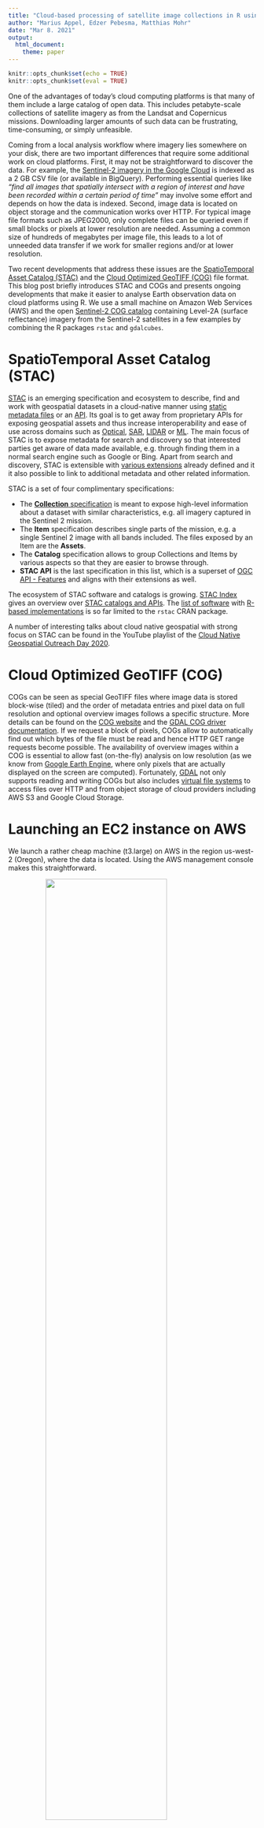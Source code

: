 ```yaml
---
title: "Cloud-based processing of satellite image collections in R using STAC, COGs, and on-demand data cubes"
author: "Marius Appel, Edzer Pebesma, Matthias Mohr"
date: "Mar 8. 2021"
output: 
  html_document:
    theme: paper
---
```


```r
knitr::opts_chunk$set(echo = TRUE)
knitr::opts_chunk$set(eval = TRUE)
```


One of the advantages of today's cloud computing platforms is that many of them include a large catalog of open data. This includes petabyte-scale collections of satellite imagery as from the Landsat and Copernicus missions. Downloading
larger amounts of such data can be frustrating, time-consuming, or simply unfeasible.

Coming from a local analysis workflow where imagery lies somewhere on your disk, there are two important differences that require some additional work on cloud platforms. First, it may not be straightforward to discover the data. For example, the [Sentinel-2 imagery in the Google Cloud](https://cloud.google.com/storage/docs/public-datasets/sentinel-2#dataset_access) is indexed as a 2 GB CSV file (or available in BigQuery). Performing essential queries like _"find all images that spatially intersect with a region of interest and have been recorded within a certain period of time"_ may involve some effort and depends on how 
the data is indexed. Second, image data is located on object storage and the communication works over HTTP.
For typical image file formats such as JPEG2000, only complete files can be queried even if small 
blocks or pixels at lower resolution are needed. Assuming a common size of hundreds of megabytes per image file, this leads to a lot of unneeded data transfer if we work for smaller regions and/or at lower resolution. 

Two recent developments that address these issues are the [SpatioTemporal Asset Catalog (STAC)](https://stacspec.org) and the [Cloud Optimized GeoTIFF (COG)](https://www.cogeo.org) file format. This blog post briefly introduces STAC and COGs and presents ongoing developments that make it easier to analyse Earth observation data on cloud platforms using R. 
We use a small machine on Amazon Web Services (AWS) and the open [Sentinel-2 COG catalog](https://registry.opendata.aws/sentinel-2-l2a-cogs) containing Level-2A (surface reflectance) imagery from the Sentinel-2 satellites in a few examples by combining the R packages `rstac` and `gdalcubes`.


# SpatioTemporal Asset Catalog (STAC)

[STAC](https://stacspec.org) is an emerging specification and ecosystem to describe, find and work with geospatial datasets in a cloud-native manner using [static metadata files](https://github.com/radiantearth/stac-spec) or an [API](https://github.com/radiantearth/stac-api-spec). Its goal is to get away from proprietary APIs for exposing geospatial assets and thus increase interoperability and ease of use across domains such as [Optical](https://github.com/radiantearth/stac-spec/blob/master/extensions/eo/README.md), [SAR](https://github.com/stac-extensions/sar), [LIDAR](https://github.com/stac-extensions/pointcloud) or [ML](https://github.com/stac-extensions/label). The main focus of STAC is to expose metadata for search and discovery so that interested parties get aware of data made available, e.g. through finding them in a normal search engine such as Google or Bing. Apart from search and discovery, STAC is extensible with [various extensions](https://github.com/radiantearth/stac-spec/blob/master/extensions/README.md) already defined and it it also possible to link to additional metadata and other related information.

STAC is a set of four complimentary specifications:

* The [**Collection** specification]() is meant to expose high-level information about a dataset with similar characteristics, e.g. all imagery captured in the Sentinel 2 mission. 
* The **Item** specification describes single parts of the mission, e.g. a single Sentinel 2 image with all bands included. The files exposed by an Item are the **Assets**.
* The **Catalog** specification allows to group Collections and Items by various aspects so that they are easier to browse through.
* **STAC API** is the last specification in this list, which is a superset of [OGC API - Features](https://www.ogc.org/standards/ogcapi-features) and aligns with their extensions as well.

The ecosystem of STAC software and catalogs is growing. [STAC Index](https://stacindex.org/) gives an overview over [STAC catalogs and APIs](https://stacindex.org/catalogs). The [list of software](https://stacindex.org/ecosystem) with [R-based implementations](https://stacindex.org/ecosystem?language=R) is so far limited to the `rstac` CRAN package.

A number of interesting talks about cloud native geospatial with strong focus on STAC can be found in the YouTube playlist of the [Cloud Native Geospatial Outreach Day 2020](https://www.youtube.com/playlist?list=PL3QzFgBMGnbQWbW-V09AzSfCbnf6Q87Rq).

# Cloud Optimized GeoTIFF (COG) 

COGs can be seen as special GeoTIFF files where image data is stored block-wise (tiled) and the order of metadata entries and 
pixel data on full resolution and optional overview images follows a specific structure. 
More details can be found on the [COG website](https://www.cogeo.org/) and the [GDAL COG driver documentation](https://gdal.org/drivers/raster/cog.html). If we request a block of pixels, COGs allow to automatically find out which bytes of the file must be read and hence HTTP GET range requests become possible. The availability of overview images within a COG is essential to allow fast (on-the-fly) analysis on low resolution (as we know from [Google Earth Engine](https://earthengine.google.com/), where only pixels that are actually displayed on the screen are computed). Fortunately, [GDAL](https://gdal.org/) not only supports reading and writing COGs but also includes [virtual file systems](https://gdal.org/user/virtual_file_systems.html) to access files over HTTP and from object storage of cloud providers including AWS S3 and Google Cloud Storage. 


# Launching an EC2 instance on AWS

We launch a rather cheap machine (t3.large) on AWS in the region us-west-2 (Oregon), where the 
data is located. Using the AWS management console makes this straightforward.

![](AWS_screenshot.png){ style="width:70%; margin:auto; display: block;"}

Since our machine instance uses a blank Ubuntu image, we start with connecting over SSH and installing some
system libraries and the most recent R version:

```
sudo apt update
sudo apt install libgdal-dev libcurl4-openssl-dev libnetcdf-dev libudunits2-dev gdal-bin libmagick++-dev pandoc
sudo apt-key adv --keyserver keyserver.ubuntu.com --recv-keys E298A3A825C0D65DFD57CBB651716619E084DAB9
sudo add-apt-repository 'deb https://cloud.r-project.org/bin/linux/ubuntu focal-cran40/'
sudo apt update && sudo apt install r-base
```

If you prefer to use RStudio, it is also straightforward to install RStudio Server and add a security rule to make it accessible on port 8787 in the AWS management console. Afterwards, we can install quite a few R packages:

```r
install.packages(c("sf", "stars", "magick", "rmarkdown", "ncdf4", "Rcpp", "jsonlite", "RcppProgress", "rstac", "tmap"))
```

To avoid these step when launching another instance, we might collect everything in a Docker image and use additional services of 
the cloud platforms (e.g., Amazon Elastic Container Service).


# Querying images with `rstac`

STAC API is a modern well-documented RESTful and JSON-based API. To communicate with STAC API instances from R, the 
 [`rstac` package](https://cran.r-project.org/package=rstac) has been developed as part of the 
[Brazil Data Cube project](http://brazildatacube.org).

Below, we connect to the open [Earth Search API](https://www.element84.com/earth-search) and perform 
a query on the Sentinel-2 COG collection to find all images that intersect with a bounding box over the city of Geneva from 2020.


```r
library(rstac) 
s = stac("https://earth-search.aws.element84.com/v0")

items <- s %>%
    stac_search(collections = "sentinel-s2-l2a-cogs",
				bbox = c(6.1,46.2,6.2,46.3), # Geneva
				datetime = "2020-01-01/2020-12-31",
				limit = 500) %>%
    post_request() 
items
```

The result is a list containing some general metadata (e.g., STAC version, STAC extensions used, and the number of returned and matching features) as well as the list of features. Each feature corresponds to an image and contains a unique identifier,
the spatial footprint and bounding box, further properties (recording datetime and per image metadata such as cloud cover percentage), and a list of assets. Each asset contains a URL that points to an image file and again may include further metadata. Here, the spectral bands are individual assets but assets may also point to non-image data.  Notice that STAC API instances may limit the maximum number of resulting features per request. In the example, 147 images were returned.

Printing an asset element of one of the images shows that links to imagery are simply URLs of GeoTIFF files located on an AWS S3 bucket.

```r
items$features[[4]]$assets$B04
```


# On-demand data cubes with `gdalcubes`

The `gdalcubes` package creates and processes regularly discretised data cubes on demand from satellite image collections, where images may have different spatial reference systems, spectral bands may have different pixel sizes, images may overlap, and images may be recorded irregularly over time. It uses GDAL to read and warp images and hence directly works with COGs in cloud computing environments. An introduction into the package can be found in an earlier [r-spatial blog post](https://www.r-spatial.org/r/2019/07/18/gdalcubes1.html) and on [GitHub](https://github.com/appelmar/gdalcubes_R).

The latest development version of `gdalcubes` ([see GitHub](https://github.com/appelmar/gdalcubes_R)) adds a function that converts STAC feature collections (as returned from the `rstac` package) to image collections. Compared to local processing, creating image collections from STAC is very fast, because no metadata must be read from the files.
The function `stac_image_collection()` expects a STAC feature collection as a list and takes further arguments to filter images by metadata (e.g. cloud coverage) or by asset names (e.g., spectral bands), and to modify URLs of images. The latter is important to explain GDAL how to access URLs. By default `/vsicurl/` is added as a prefix to URLs to make use of GDAL's virtual file system. 

To get started, we first need to install the GitHub version of `gdalcubes`, which can be done from the command line by:

```
git clone --recursive https://github.com/appelmar/gdalcubes_R
cd gdalcubes_R && R CMD INSTALL .
```

Afterwards, we load the package and use the result of the previous STAC request to create an image collection from all images
with less than 20% clouds.

```r
library(gdalcubes)
system.time(col <- stac_image_collection(items$features, property_filter = function(x) {x[["eo:cloud_cover"]] < 20}))
col
```

Notice that the conversion tries to find out which assets correspond to spectral bands automatically based on the availability of `eo:bands` metadata. In this case, the Sentinel-2 SCL layer that can be used for cloud masking has not been added because it has no `eo:bands` properties. We can still add it by explicitly listing assets by name:

```r
assets = c("B01","B02","B03","B04","B05","B06", "B07","B08","B8A","B09","B11","SCL")
col = stac_image_collection(items$features, asset_names = assets, 
                            property_filter = function(x) {x[["eo:cloud_cover"]] < 20})
```

The warning tells us that metadata is missing for the SCL assets. In the future, we might make 
this a bit more clever by considering further STAC asset metadata (such as the asset type). 

Thanks to `gdalcubes`, we do not need to care about differences of the spatial resolution of the assets and different spatial reference systems and spatial overlaps of the images.  After creating the image collection, we can work with `gdalcubes` as with any local image collection. For example, the following script generates a cloud-free mosaic image at 20m spatial resolution for Geneva 2020 by computing for each pixel the median value of the visible spectral bands over time, for all pixels that have not been classified as clouds or cloud shadows. 

```r
v = cube_view(srs = "EPSG:3857",  extent = list(t0 = "2020-01-01", t1 = "2020-12-31",
              left = 674052, right = 693136,  top = 5821142, bottom = 5807088),
              dx = 20, dy = 20, dt = "P1D", aggregation = "median", resampling = "average")

S2.mask = image_mask("SCL", values=c(3,8,9)) # clouds and cloud shadows
gdalcubes_options(threads = 4) 
raster_cube(col, v, mask = S2.mask) %>%
    select_bands(c("B02","B03","B04")) %>%
    reduce_time(c("median(B02)", "median(B03)", "median(B04)")) %>%
    plot(rgb = 3:1, zlim=c(0,1800)) %>% system.time()
```


# More examples

Since we have access to *all* Sentinel-2 images, we can simply jump to any other area on Earth. We need to request available
images again using STAC, create a gdalcubes image collection, and finally create and process the data as a data cube. 

In the following example, we create a monthly animation of the normalized difference vegetation index over some cropland in Kansas, US in 2019. 


```r
items <- s %>%
    stac_search(collections = "sentinel-s2-l2a-cogs",
				bbox = c(-100.9,37.6, -100.6,37.8),
				datetime = "2019-01-01/2019-12-31",
				limit = 500) %>% 
    post_request() 

col = stac_image_collection(items$features, asset_names = assets, 
                            property_filter = function(x) {x[["eo:cloud_cover"]] < 20})

v = cube_view(srs = "EPSG:4326",  extent = list(t0 = "2019-01-01", t1 = "2019-12-31",
              left = -100.9, right = -100.6,  top = 37.8, bottom = 37.6),
              dx = 0.001, dy = 0.001, dt = "P1M", aggregation = "median", resampling = "bilinear")

library(colorspace)
ndvi.col = function(n) {
  rev(sequential_hcl(n, "Green-Yellow"))
}

raster_cube(col, v, mask = S2.mask) %>%
    select_bands(c("B04", "B08")) %>%
    apply_pixel("(B08-B04)/(B08+B04)", "NDVI") %>%
    animate(col = ndvi.col, zlim=c(-0.2,1), key.pos = 1, save_as = "anim.gif", fps = 4)
```

As a last example, we assess forest cover over a small area in the Brazilian Amazon region.
We derive separate maximum NDVI composite images for the dry seasons of 2019 and 2020 and 
filter pixels whose maximum NDVI change is lower than -0.15 using the `stars` package and 
plot an interactive map using `tmap`. 

```r
items_2019 <- s %>%
    stac_search(collections = "sentinel-s2-l2a-cogs",
				bbox = c(-66.2,-9.3, -65.5, -8.7),
				datetime = "2019-05-01/2019-06-30",
				limit = 500) %>% 
    post_request() 

items_2020 <- s %>%
    stac_search(collections = "sentinel-s2-l2a-cogs",
				bbox = c(-66.2,-9.3, -65.5, -8.7),
				datetime = "2020-05-01/2020-06-30",
				limit = 500) %>% 
    post_request() 


col_2019 = stac_image_collection(items_2019$features, asset_names = assets, 
                            property_filter = function(x) {x[["eo:cloud_cover"]] < 10})
col_2020 = stac_image_collection(items_2020$features, asset_names = assets, 
                            property_filter = function(x) {x[["eo:cloud_cover"]] < 10})

v_2019 = cube_view(srs = "EPSG:32720",  extent = list(t0 = "2019-05-01", t1 = "2019-06-30",
              left = 143510, right = 226241,  top = 9037300, bottom = 8972318),
              dx = 100, dy = 100, dt = "P1D", aggregation = "median", resampling = "bilinear")
v_2020 = cube_view(v_2019, extent = list(t0 = "2020-05-01", t1 = "2020-06-30"))


max_ndvi_mosaic <- function(col, v) {
    raster_cube(col, v, mask = S2.mask) %>%
    select_bands(c("B04", "B08")) %>%
    apply_pixel(c("(B08-B04)/(B08+B04)"), names="NDVI") %>%
    reduce_time("max(NDVI)")
}

suppressPackageStartupMessages(library(stars))
max_ndvi_mosaic(col_2019, v_2019) %>%
    st_as_stars() -> maxndvi_2019

max_ndvi_mosaic(col_2020, v_2020) %>%
    st_as_stars() -> maxndvi_2020

difference = maxndvi_2020 - maxndvi_2019
difference[difference > -0.15] = NA

library(tmap)
tmap_mode("view")
tm_basemap("Esri.WorldImagery") + tm_shape(difference) + tm_raster()
```

When we convert to stars objects, we can apply any R function to
the data cube. We will first create an NDVI time series for 2019:

```r
ndvi_mosaic <- function(col, v) {
    raster_cube(col, v, mask = S2.mask) %>%
    select_bands(c("B04", "B08")) %>%
    apply_pixel(c("(B08-B04)/(B08+B04)"), names="NDVI")
}
ndvi_mosaic(col_2019, v_2019) %>%
    st_as_stars() -> ndvi_2019
plot(ndvi_2019)
```

As we can see, a rather large fragment of the time steps are
entirely missing-valued. We can select the images with at least
30% coverage by
```r
sel = st_apply(ndvi_2019, 3, function(x) mean(is.na(x)))[[1]] < .7
ndvi_2 = ndvi_2019[,,,which(sel)]
```

Two simple examples that reduce the time dimension are now given.
First, are a spatial clustering of the pixel time series is
computed and shown by

```r
library(clue)
# create a predict method for kmeans objects:
predict.kmeans = function(object, newdata, ...) {
    unclass(clue::cl_predict(object, newdata[, -c(1:2)], ...))
}
ndvi.spl = split(ndvi_2)
nclus = 5
#sam = st_sample(ndvi.spl, 1000) # randomly sample training data
#k = kmeans(na.omit(as.data.frame(sam)[, -c(1:2)]), nclus)
#out = predict(ndvi.spl, k)
#plot(out, col = sf.colors(nclus, categorical=TRUE))

```

or pixel-wise time series modelling; here we map the autoregression
coefficient of an AR(1) model fitted to the NDVI time series,
along with its standard error:

```r
ar1 = function(ts) {
  m = arima(ts, c(1, 0, 0)) # fit AR(1) model
  c(coef(m)[1], sqrt(vcov(m)[1,1])) # coefficient + s.e.
}
res = st_apply(ndvi_2019, 1:2, ar1)
plot(res)
```


# Summary

With only a few lines of code, the combination of STAC, COGs, and data cubes allows to access and apply R functions on satellite imagery available on AWS. Even with a very small machine instance type, we could do some experiments for smaller areas of interest. Most of this is possible because GDAL efficiently reads and writes COGs, even on cloud storage.

However, although STAC is gaining a lot of popularity these days, not all of the available catalogs point to individual images
and some catalogs simply provide original image files but no COGs, which may slow down processing. 
For a good reason, STAC API endpoints have request limits on the number of returned features. When requesting 
longer time series or larger areas, these limits are quickly reached and it is up to the user to subdivide queries. 
Another useful feature for STAC API would be server-side filtering of features by properties. In the examples, responses contained 
all images, which we needed to filter by cloud coverage afterwards.

The performed analyses have been rather simple but running more complex analyses is straightforward. In our examples, we used a rather modest EC2 instance (`t3.large`: 2 CPU's, 8 Gb RAM, I/O 5 Gigabit, 0.0832 USD per hour or 61 USD per month, + disk storage). Executing this R markdown document on this instance  took around 7 minutes.  Although there are very powerful instance types (e.g. with 96 CPU cores, 768 GB main memory), analysis on very large scale might work better by running many instances in parallel. Cloud platforms of course include services to do this, and distributing the work outlined above over many instances involves additional considerations. 
